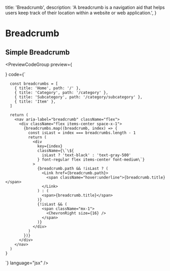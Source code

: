 
  title: 'Breadcrumb',
  description:
    'A breadcrumb is a navigation aid that helps users keep track of their location within a website or web application.',
}

# Breadcrumb

<div className="my-4"></div>

## Simple Breadcrumb

<PreviewCodeGroup
  preview={
    <div className="group flex w-full items-center justify-center">
      <SimpleBreadcrumb />
    </div>
  }
  code={`

      const breadcrumbs = [
        { title: 'Home', path: '/' },
        { title: 'Category', path: '/category' },
        { title: 'Subcategory', path: '/category/subcategory' },
        { title: 'Item' },
      ]

      return (
        <nav aria-label="breadcrumb" className="flex">
          <div className="flex items-center space-x-1">
            {breadcrumbs.map((breadcrumb, index) => {
              const isLast = index === breadcrumbs.length - 1
              return (
                <div
                  key={index}
                  className={\`\${
                    isLast ? 'text-black' : 'text-gray-500'
                  } font-regular flex items-center font-medium\`}
                >
                  {breadcrumb.path && !isLast ? (
                    <Link href={breadcrumb.path}>
                      <span className="hover:underline">{breadcrumb.title}</span>
                    </Link>
                  ) : (
                    <span>{breadcrumb.title}</span>
                  )}
                  {!isLast && (
                    <span className="mx-1">
                      <ChevronRight size={16} />
                    </span>
                  )}
                </div>
              )
            })}
          </div>
        </nav>
      )
    }


`}
language="jsx"
/>
